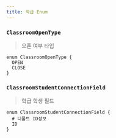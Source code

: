 ```yaml
---
title: 학급 Enum
---
```



### `ClassroomOpenType`
> 오픈 여부 타입

```js:title=ClassroomOpenType
enum ClassroomOpenType {
  OPEN
  CLOSE
}
````

### `ClassroomStudentConnectionField`
> 학급 학생 필드

```js:title=ClassroomStudentConnectionField
enum ClassroomStudentConnectionField {
  # 디폴트 ID정보 
  ID
}
```